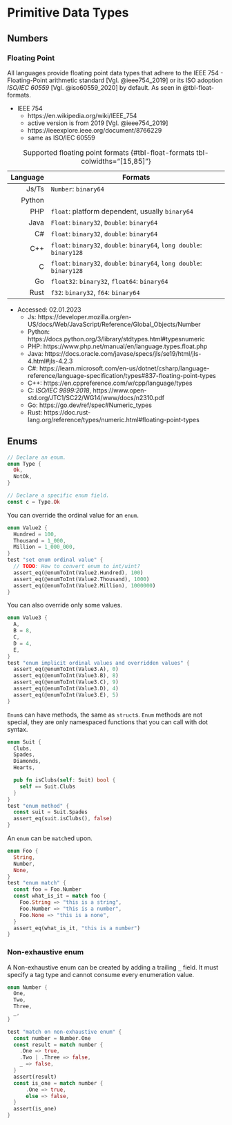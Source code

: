 # Primitive Data Types

## Numbers

### Floating Point

All languages provide floating point data types that adhere to the IEEE 754 - Floating-Point arithmetic standard [Vgl. @ieee754_2019] or its ISO adoption _ISO/IEC 60559_ [Vgl. @iso60559_2020] by default. As seen in @tbl-float-formats.

* IEEE 754
  * https://en.wikipedia.org/wiki/IEEE_754
  * active version is from 2019 [Vgl. @ieee754_2019]
  * https://ieeexplore.ieee.org/document/8766229
  * same as ISO/IEC 60559

<!-- TODO: is float always `binary32` or can ist be `decimal32` as well? -->

| Language | Formats                                                               |
| -------: | --------------------------------------------------------------------- |
|    Js/Ts | `Number`: `binary64`                                                  |
|   Python |
|      PHP | `float`: platform dependent, usually `binary64`                       |
|     Java | `Float`: `binary32`, `Double`: `binary64`                             |
|       C# | `float`: `binary32`, `double`: `binary64`                             |
|      C++ | `float`: `binary32`, `double`: `binary64`, `long double`: `binary128` |
|        C | `float`: `binary32`, `double`: `binary64`, `long double`: `binary128` |
|       Go | `float32`: `binary32`, `float64`: `binary64`                          |
|     Rust | `f32`: `binary32`, `f64`: `binary64`                                  |

: Supported floating point formats {#tbl-float-formats tbl-colwidths="[15,85]"}

* Accessed: 02.01.2023
  * Js: https://developer.mozilla.org/en-US/docs/Web/JavaScript/Reference/Global_Objects/Number
  * Python: https://docs.python.org/3/library/stdtypes.html#typesnumeric
  * PHP: https://www.php.net/manual/en/language.types.float.php
  * Java: https://docs.oracle.com/javase/specs/jls/se19/html/jls-4.html#jls-4.2.3
  * C#: https://learn.microsoft.com/en-us/dotnet/csharp/language-reference/language-specification/types#837-floating-point-types
  * C++: https://en.cppreference.com/w/cpp/language/types
  * C: _ISO/IEC 9899:2018_, https://www.open-std.org/JTC1/SC22/WG14/www/docs/n2310.pdf
  * Go: https://go.dev/ref/spec#Numeric_types
  * Rust: https://doc.rust-lang.org/reference/types/numeric.html#floating-point-types

## Enums

```rust
// Declare an enum.
enum Type {
  Ok,
  NotOk,
}

// Declare a specific enum field.
const c = Type.Ok
```

<!-- ```rust
// TODO
// If you want access to the ordinal value of an enum, you
// can specify the tag type.
const Value = enum(u2) {
  Zero,
  One,
  Two,
}
// Now you can cast between u2 and Value.
// The ordinal value starts from 0, counting up by 1 from the previous member.
test "enum ordinal value" {
  assert_eq(@enumToInt(Value.Zero), 0)
  assert_eq(@enumToInt(Value.One), 1)
  assert_eq(@enumToInt(Value.Two), 2)
}
``` -->

You can override the ordinal value for an `enum`.

```rust
enum Value2 {
  Hundred = 100,
  Thousand = 1_000,
  Million = 1_000_000,
}
test "set enum ordinal value" {
  // TODO: How to convert enum to int/uint?
  assert_eq(@enumToInt(Value2.Hundred), 100)
  assert_eq(@enumToInt(Value2.Thousand), 1000)
  assert_eq(@enumToInt(Value2.Million), 1000000)
}
```

You can also override only some values.

```rust
enum Value3 {
  A,
  B = 8,
  C,
  D = 4,
  E,
}
test "enum implicit ordinal values and overridden values" {
  assert_eq(@enumToInt(Value3.A), 0)
  assert_eq(@enumToInt(Value3.B), 8)
  assert_eq(@enumToInt(Value3.C), 9)
  assert_eq(@enumToInt(Value3.D), 4)
  assert_eq(@enumToInt(Value3.E), 5)
}
```

`Enum`s can have methods, the same as `struct`s.
`Enum` methods are not special, they are only namespaced functions that you can call with dot syntax.

```rust
enum Suit {
  Clubs,
  Spades,
  Diamonds,
  Hearts,

  pub fn isClubs(self: Suit) bool {
    self == Suit.Clubs
  }
}
test "enum method" {
  const suit = Suit.Spades
  assert_eq(suit.isClubs(), false)
}
```

An `enum` can be `match`ed upon.

```rust
enum Foo {
  String,
  Number,
  None,
}
test "enum match" {
  const foo = Foo.Number
  const what_is_it = match foo {
    Foo.String => "this is a string",
    Foo.Number => "this is a number",
    Foo.None => "this is a none",
  }
  assert_eq(what_is_it, "this is a number")
}
```

<!-- ```rust
// TODO
// `@typeInfo` can be used to access the integer tag type of an enum.
enum Small {
  One,
  Two,
  Three,
  Four,
}
test "std.meta.Tag" {
  assert_eq(@typeInfo(Small).Enum.tag_type, u2)
}

// `@typeInfo` tells us the field count and the fields names:
test "@typeInfo" {
  assert_eq(@typeInfo(Small).Enum.fields.len, 4)
  assert_eq(@typeInfo(Small).Enum.fields[1].name, "Two")
}

// `@tagName` gives a `string` representation of an enum value:
test "@tagName" {
  assert_eq(@tagName(Small.Three), "Three")
}
``` -->

### Non-exhaustive enum

A Non-exhaustive enum can be created by adding a trailing `_` field. It must specify a tag type and cannot consume every enumeration value.

```rust
enum Number {
  One,
  Two,
  Three,
  _,
}

test "match on non-exhaustive enum" {
  const number = Number.One
  const result = match number {
    .One => true,
    .Two | .Three => false,
    _ => false,
  }
  assert(result)
  const is_one = match number {
      .One => true,
      else => false,
  }
  assert(is_one)
}
```
